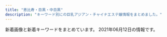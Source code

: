 ```yaml
---
title: "恵比寿・目黒・中目黒"
description: "キーワード別にの巨乳アジアン・チャイナエステ嬢情報をまとめました。"
---
```


新着画像と新着キーワードをまとめています。
2021年06月12日の情報です。

<DmmAffiliateIns />
<KeywordTable
  shops={
    [
    {
        "keywords": {},
        "img_links": [
            "https://meguro-babel.com/images/room/photo04.jpg",
            "https://meguro-babel.com/topics/img/157-1.jpg",
            "https://meguro-babel.com/topics/img/158-1.jpg",
            "https://meguro-babel.com/images/room/photo01.jpg",
            "https://meguro-babel.com/images/topimg4.jpg",
            "https://meguro-babel.com/girl/5.jpg",
            "https://meguro-babel.com/images/qr.jpg",
            "https://meguro-babel.com/images/img_1.jpg",
            "https://meguro-babel.com/topics/img/156-1.jpg",
            "https://meguro-babel.com/girl/9.jpg",
            "https://meguro-babel.com/images/room/photo03.jpg",
            "https://meguro-babel.com/images/room/photo02.jpg",
            "https://meguro-babel.com/girl/8.jpg",
            "https://meguro-babel.com/girl/4.jpg",
            "https://meguro-babel.com/girl/7.jpg",
            "https://meguro-babel.com/girl/15.jpg",
            "https://meguro-babel.com/girl/1.jpg",
            "https://meguro-babel.com/girl/21.jpg",
            "https://meguro-babel.com/girl/24.jpg",
            "https://meguro-babel.com/topics/img/145-1.jpg"
        ],
        "station": "JR\u76ee\u9ed2\u99c5\u6771\u53e3",
        "name": "\u30d0\u30d9\u30eb",
        "url": "https://meguro-babel.com/"
    },
    {
        "img_links": [
            "http://iyashi-kokoro.info/i/img/s2.jpg",
            "http://iyashi-kokoro.info/i/img/acc3.jpg",
            "http://iyashi-kokoro.info/i/img/r6.jpg",
            "http://iyashi-kokoro.info/img/s61.jpg",
            "http://iyashi-kokoro.info/i/img/s3.jpg",
            "http://iyashi-kokoro.info/img/st64.jpg",
            "http://iyashi-kokoro.info/img/acc4.jpg",
            "http://iyashi-kokoro.info/i/img/acc2.jpg",
            "http://iyashi-kokoro.info/img/fla.jpg",
            "http://iyashi-kokoro.info/i/img/r3.jpg",
            "http://iyashi-kokoro.info/img/mo.png",
            "http://iyashi-kokoro.info/img/s65.jpg",
            "http://iyashi-kokoro.info/i/img/r4.jpg",
            "http://iyashi-kokoro.info/i/img/st65.jpg",
            "http://iyashi-kokoro.info/img/cam.jpg",
            "http://iyashi-kokoro.info/img/st62.jpg",
            "http://iyashi-kokoro.info/i/img/s1.jpg",
            "http://iyashi-kokoro.info/img/st65.jpg",
            "http://iyashi-kokoro.info/img/acc1.jpg",
            "http://iyashi-kokoro.info/img/st61.jpg",
            "http://iyashi-kokoro.info/img/botton.jpg",
            "http://iyashi-kokoro.info/i/img/st61.jpg",
            "http://iyashi-kokoro.info/i/img/acc4.jpg",
            "http://iyashi-kokoro.info/img/s60.jpg",
            "http://iyashi-kokoro.info/i/img/st62.jpg",
            "http://iyashi-kokoro.info/img/s64.jpg",
            "http://iyashi-kokoro.info/img/acc3.jpg",
            "http://iyashi-kokoro.info/img/st63.jpg",
            "http://iyashi-kokoro.info/i/img/r2.jpg",
            "http://iyashi-kokoro.info/i/img/r5.jpg",
            "http://iyashi-kokoro.info/i/img/st64.jpg",
            "http://iyashi-kokoro.info/i/img/s4.jpg",
            "http://iyashi-kokoro.info/i/img/st60.jpg",
            "http://iyashi-kokoro.info/img/s63.jpg",
            "http://iyashi-kokoro.info/i/img/r1.jpg",
            "http://iyashi-kokoro.info/i/img/acc1.jpg",
            "http://iyashi-kokoro.info/img/s62.jpg",
            "http://iyashi-kokoro.info/i/img/st63.jpg",
            "http://iyashi-kokoro.info/img/st60.jpg",
            "http://iyashi-kokoro.info/img/acc2.jpg"
        ],
        "keywords": {
            "88": 3,
            "85": 4,
            "G": 2,
            "D": 8,
            "86": 4,
            "87": 1,
            "E": 2,
            "C": 7
        },
        "name": "\u307f\u3086\u304d",
        "station": "JR\u76ee\u9ed2\u99c5\u6771\u53e3",
        "url": "http://iyashi-kokoro.info/"
    },
    {
        "name": "Angel-\u30a8\u30f3\u30b8\u30a7\u30eb-",
        "station": "JR\u76ee\u9ed2\u99c5\u6771\u53e3",
        "url": "http://angel.jpn.cm/",
        "img_links": [
            "http://angel.jpn.cm/photos/sites/3/2017/11/2017112010234266.jpg",
            "http://angel.jpn.cm/images/s_pick.png",
            "http://angel.jpn.cm/photos/sites/3/2016/08/staff8.jpg",
            "http://angel.jpn.cm/photos/sites/3/2016/08/staff23a.jpg",
            "http://angel.jpn.cm/photos/sites/3/2019/10/2019100910242499.jpg",
            "http://angel.jpn.cm/photos/sites/3/2019/07/2019071213431954.jpg",
            "http://angel.jpn.cm/photos/sites/3/2019/06/2019060510404179.jpg",
            "http://angel.jpn.cm/photos/sites/3/2017/01/1.jpg",
            "http://angel.jpn.cm/photos/sites/3/2016/08/staff23.jpg",
            "http://angel.jpn.cm/photos/sites/3/2016/08/staff14a.jpg",
            "http://angel.jpn.cm/photos/sites/3/2018/06/2018061601280970.jpg",
            "http://angel.jpn.cm/photos/sites/3/2017/12/201712270537317.jpg",
            "http://angel.jpn.cm/photos/sites/3/2016/09/staff40.jpg",
            "http://angel.jpn.cm/photos/sites/3/2016/09/72670992207769698.jpg",
            "http://angel.jpn.cm/photos/sites/3/2016/08/staff35.jpg",
            "http://angel.jpn.cm/photos/sites/3/2016/08/staff28.jpg",
            "http://angel.jpn.cm/photos/sites/3/2018/06/2018062105525655.jpg",
            "http://angel.jpn.cm/photos/sites/3/2016/08/staff39.jpg",
            "http://angel.jpn.cm/photos/sites/3/2016/08/staff29.jpg",
            "http://angel.jpn.cm/photos/sites/3/2018/06/2018061505064251.jpg",
            "http://angel.jpn.cm/images/info.jpg",
            "http://angel.jpn.cm/photos/sites/3/2016/10/staff01.jpg",
            "http://angel.jpn.cm/photos/sites/3/2021/02/2021022516024747.jpg",
            "http://angel.jpn.cm/photos/sites/3/2018/06/2018061601280885.jpg",
            "http://angel.jpn.cm/images/s_news.png",
            "http://angel.jpn.cm/photos/sites/3/2016/08/staff25a.jpg",
            "http://angel.jpn.cm/images/top01.jpg",
            "http://angel.jpn.cm/photos/sites/3/2019/11/2019111814073465.jpg",
            "http://angel.jpn.cm/photos/sites/3/2019/12/2019122718552413.jpg",
            "http://angel.jpn.cm/photos/sites/3/2016/08/staff24a.jpg",
            "http://angel.jpn.cm/photos/sites/3/2016/08/staff11.jpg",
            "http://angel.jpn.cm/photos/sites/3/2021/02/2021021714005240.jpg",
            "http://angel.jpn.cm/photos/sites/3/2019/11/201911181407260.jpg",
            "http://angel.jpn.cm/photos/sites/3/2017/05/8.jpg",
            "http://angel.jpn.cm/photos/sites/3/2016/08/staff14.jpg",
            "http://angel.jpn.cm/photos/sites/3/2016/08/staff5.jpg",
            "http://angel.jpn.cm/images/s_mobile.png",
            "http://angel.jpn.cm/photos/sites/3/2016/08/staff25.jpg",
            "http://angel.jpn.cm/images/nbj3.jpg",
            "http://angel.jpn.cm/photos/sites/3/2016/08/staff21.jpg",
            "http://angel.jpn.cm/photos/sites/3/2018/09/2018091001155585.jpg",
            "http://angel.jpn.cm/photos/sites/3/2017/04/1.jpg",
            "http://angel.jpn.cm/photos/sites/3/2018/11/201811011331167.jpg",
            "http://angel.jpn.cm/photos/sites/3/2017/11/201711280608539.jpg",
            "http://angel.jpn.cm/photos/sites/3/2017/12/2017122705371661.jpg",
            "http://angel.jpn.cm/photos/sites/3/2016/08/staff22.jpg",
            "http://angel.jpn.cm/photos/sites/3/2016/08/staff24.jpg",
            "http://angel.jpn.cm/photos/sites/3/2019/12/2019122718552430.jpg",
            "http://angel.jpn.cm/photos/sites/3/2020/06/2020061515170635.jpg",
            "http://angel.jpn.cm/photos/sites/3/2019/07/2019071016030711.jpg",
            "http://angel.jpn.cm/photos/sites/3/2016/08/staff22a.jpg",
            "http://angel.jpn.cm/photos/sites/3/2016/08/staff37.jpg",
            "http://angel.jpn.cm/photos/sites/3/2016/08/staff3.jpg",
            "http://angel.jpn.cm/photos/sites/3/2016/08/staff4.jpg",
            "http://angel.jpn.cm/photos/sites/3/2020/09/2020092511154515.jpg",
            "http://angel.jpn.cm/images/top02.jpg",
            "http://angel.jpn.cm/images/s_staff.png",
            "http://angel.jpn.cm/photos/sites/3/2017/03/2.jpg",
            "http://angel.jpn.cm/photos/sites/3/2016/08/staff2.jpg",
            "http://angel.jpn.cm/photos/sites/3/2016/10/staff01a.jpg",
            "http://angel.jpn.cm/images/girl-z1.jpg",
            "http://angel.jpn.cm/photos/sites/3/2019/06/201906051042276.jpg",
            "http://angel.jpn.cm/photos/sites/3/2016/08/staff38.jpg",
            "http://angel.jpn.cm/photos/sites/3/2016/08/staff36g.jpg",
            "http://angel.jpn.cm/images/mobile.jpg",
            "http://angel.jpn.cm/photos/sites/3/2018/06/2018061505064271.jpg",
            "http://angel.jpn.cm/photos/sites/3/2016/08/staff8a.jpg",
            "http://angel.jpn.cm/photos/sites/3/2016/08/staff7.jpg",
            "http://angel.jpn.cm/photos/sites/3/2019/12/2019122718552333.jpg",
            "http://angel.jpn.cm/images/girl-z2.jpg"
        ],
        "keywords": {
            "85": 5,
            "87": 3,
            "E": 4,
            "88": 3,
            "84": 2,
            "D": 23,
            "86": 7,
            "90": 1,
            "C": 34
        }
    },
    {
        "name": "\u3072\u307e\u308f\u308a",
        "img_links": [
            "http://www.himawari-aroma.xyz/images/sys.jpg",
            "http://www.himawari-aroma.xyz/images/13.png",
            "http://www.himawari-aroma.xyz/images/staff/3/ami.png",
            "http://www.himawari-aroma.xyz/images/shop/1.png",
            "http://www.himawari-aroma.xyz/images/shop/4/2.jpg",
            "http://www.himawari-aroma.xyz/images/staff/3/mayu.png",
            "http://www.himawari-aroma.xyz/images/psd/off.jpg",
            "http://www.himawari-aroma.xyz/images/shop/4/1.jpg"
        ],
        "station": "JR\u6075\u6bd4\u5bff\u99c5\u897f\u53e3",
        "keywords": {},
        "url": "http://www.himawari-aroma.xyz/"
    },
    {
        "name": "\u91d1\u306e\u6708",
        "keywords": {},
        "img_links": [
            "http://kintsuki.este88.com/gals/mika1.jpg",
            "http://kintsuki.este88.com/gals/koyuki1.jpg",
            "http://kintsuki.este88.com/gals/kana1.jpg",
            "http://kintsuki.este88.com/gals/momo1.jpg",
            "http://kintsuki.este88.com/images/ph1.jpg",
            "http://kintsuki.este88.com/gals/kaori1.jpg",
            "http://kintsuki.este88.com/gals/yuyu1.jpg",
            "http://kintsuki.este88.com/gals/rei1.jpg",
            "http://kintsuki.este88.com/images/r04.jpg",
            "http://kintsuki.este88.com/gals/rina1.jpg",
            "http://kintsuki.este88.com/images/r01.jpg",
            "http://kintsuki.este88.com/images/r02.jpg",
            "http://kintsuki.este88.com/gals/kixyoko1.jpg"
        ],
        "url": "http://kintsuki.este88.com/",
        "station": "JR\u76ee\u9ed2\u99c5\u6771\u53e3"
    },
    {
        "name": "\u30c8\u30f3\u30c8\u30f3",
        "url": "http://ms-mens.com/",
        "station": "JR\u6075\u6bd4\u5bff\u99c5\u897f\u53e3",
        "keywords": {
            "C": 7
        },
        "img_links": [
            "http://ms-mens.com/staff/aya/01.jpg",
            "http://ms-mens.com/staff/sayuri/01.jpg",
            "http://ms-mens.com/img/ttl_concept.png",
            "http://ms-mens.com/img/conmsg.png",
            "http://ms-mens.com/img/access/road02.jpg",
            "http://ms-mens.com/img/access/road03.jpg",
            "http://ms-mens.com/img/ttl_staff.png",
            "http://ms-mens.com/pic/topimg1.jpg",
            "http://ms-mens.com/img/foot.jpg",
            "http://ms-mens.com/pic/topimg2.jpg",
            "http://ms-mens.com/staff/yuri/01.jpg",
            "http://ms-mens.com/img/mainft.jpg",
            "http://ms-mens.com/img/access/road01.jpg",
            "http://ms-mens.com/img/access/roaddm.png",
            "http://ms-mens.com/pic/topimg3.jpg",
            "http://ms-mens.com/pic/head.jpg"
        ]
    },
    {
        "img_links": [
            "https://lumia.tokyo/images/therapist/th_nana.jpg",
            "https://lumia.tokyo/images/slide/new_open_sp.jpg",
            "https://lumia.tokyo/images/therapist/th_sora.jpg",
            "https://lumia.tokyo/images/therapist/th_rei.jpg",
            "https://lumia.tokyo/images/therapist/th_mio.jpg",
            "https://lumia.tokyo/images/therapist/th_hana.jpg",
            "https://lumia.tokyo/images/therapist/th_hina.jpg",
            "https://lumia.tokyo/images/therapist/th_mio2.jpg",
            "https://lumia.tokyo/images/slide/main_slide_campaign_sp.jpg",
            "https://lumia.tokyo/images/therapist/th_hina2.jpg",
            "https://lumia.tokyo/images/therapist/th_rin.jpg"
        ],
        "keywords": {
            "D": 2,
            "80": 2,
            "C": 12
        },
        "station": "\u4e2d\u76ee\u9ed2\u99c5",
        "url": "https://lumia.tokyo/",
        "name": "Lumia\uff5e\u30eb\u30df\u30a2"
    },
    {
        "name": "Flower \uff5e\u30d5\u30e9\u30ef\u30fc\uff5e",
        "station": "\u4e2d\u76ee\u9ed2\u99c5\u897f\u53e3",
        "img_links": [
            "http://nakamegurofun.com/files/0050964.jpg",
            "http://nakamegurofun.com/images/infotiao1.jpg",
            "http://nakamegurofun.com/images/zi_staff.png",
            "http://nakamegurofun.com/files/007-030964.jpg",
            "http://nakamegurofun.com/files/006fa9d.jpg",
            "http://nakamegurofun.com/files/005-030964.jpg",
            "http://nakamegurofun.com/images/shop/shop02.jpg",
            "http://nakamegurofun.com/images/service91a6.png",
            "http://nakamegurofun.com/files/005-020964.jpg",
            "http://nakamegurofun.com/files/0030964.jpg",
            "http://nakamegurofun.com/files/0084f22.jpg",
            "http://nakamegurofun.com/images/zi_massage.png",
            "http://nakamegurofun.com/files/007fa9d.jpg",
            "http://nakamegurofun.com/images/s5.jpg",
            "http://nakamegurofun.com/files/0034f22.jpg",
            "http://nakamegurofun.com/images/shop/shop04.jpg",
            "http://nakamegurofun.com/files/008fa9d.jpg",
            "http://nakamegurofun.com/images/shop/shop03.jpg",
            "http://nakamegurofun.com/files/0080964.jpg",
            "http://nakamegurofun.com/files/0020964.jpg",
            "http://nakamegurofun.com/files/002-030964.jpg",
            "http://nakamegurofun.com/images/xian.png",
            "http://nakamegurofun.com/images/s2.jpg",
            "http://nakamegurofun.com/images/s4.jpg",
            "http://nakamegurofun.com/files/003-020964.jpg",
            "http://nakamegurofun.com/images/main_bottom.png",
            "http://nakamegurofun.com/files/008-030964.jpg",
            "http://nakamegurofun.com/files/006-020964.jpg",
            "http://nakamegurofun.com/images/s3.jpg",
            "http://nakamegurofun.com/images/shop/shop01.jpg",
            "http://nakamegurofun.com/images/main_top.png",
            "http://nakamegurofun.com/files/007-020964.jpg",
            "http://nakamegurofun.com/files/002-020964.jpg",
            "http://nakamegurofun.com/files/0070964.jpg",
            "http://nakamegurofun.com/files/0024f22.jpg",
            "http://nakamegurofun.com/files/002fa9d.jpg",
            "http://nakamegurofun.com/images/tel.png",
            "http://nakamegurofun.com/files/006-030964.jpg",
            "http://nakamegurofun.com/files/0074f22.jpg",
            "http://nakamegurofun.com/files/0064f22.jpg",
            "http://nakamegurofun.com/files/0060964.jpg",
            "http://nakamegurofun.com/files/005fa9d.jpg",
            "http://nakamegurofun.com/files/003fa9d.jpg",
            "http://nakamegurofun.com/files/008-020964.jpg",
            "http://nakamegurofun.com/images/s1.jpg",
            "http://nakamegurofun.com/files/0054f22.jpg",
            "http://nakamegurofun.com/files/003-030964.jpg"
        ],
        "url": "http://nakamegurofun.com/",
        "keywords": {
            "C": 1,
            "85": 1,
            "87": 4,
            "D": 5,
            "88": 1
        }
    },
    {
        "url": "http://sakuram.jpest.net/",
        "name": "\u685c\u6e80\u958b",
        "img_links": [
            "http://sakuram.jpest.net/images/tit_pro.jpg",
            "http://sakuramadmin.jpest.net/uploads//2021051906122737-scaled-e1621404764474.jpeg",
            "http://sakuram.jpest.net/images/sp_tit_massage.jpg",
            "http://sakuram.jpest.net/images/g0.jpg",
            "http://sakuram.jpest.net/images/c2.jpg",
            "http://sakuramadmin.jpest.net/uploads//2021031911072093-e1616152076234.jpeg",
            "http://sakuram.jpest.net/images/tit_massage.jpg",
            "http://sakuram.jpest.net/images/c5.jpg",
            "http://sakuram.jpest.net/images/sp_tit_new.jpg",
            "http://sakuramadmin.jpest.net/uploads//2021051616285979-e1621182557998.jpeg",
            "http://sakuram.jpest.net/images/tit_new.jpg",
            "http://sakuramadmin.jpest.net/uploads//2021051616283953-e1621182530874.jpeg",
            "http://sakuramadmin.jpest.net/uploads//2021031911082377-e1616152110616.jpeg",
            "http://sakuram.jpest.net/images/tit_sch.jpg",
            "http://sakuram.jpest.net/images/tel.png",
            "http://sakuramadmin.jpest.net/uploads//2021060403001280.jpg",
            "http://sakuram.jpest.net/images/c4.jpg",
            "http://sakuram.jpest.net/images/sp_tit_staff.jpg",
            "http://sakuram.jpest.net/images/sp_tit_pro.jpg",
            "http://sakuram.jpest.net/images/acc.jpg",
            "http://sakuram.jpest.net/images/c8.jpg",
            "http://sakuram.jpest.net/images/c7.jpg",
            "http://sakuram.jpest.net/images/c1.jpg",
            "http://sakuramadmin.jpest.net/uploads//2021050608205136-e1620289297840.jpeg",
            "http://sakuram.jpest.net/images/top.jpg",
            "http://sakuramadmin.jpest.net/uploads//202106100529247.jpg",
            "http://sakuram.jpest.net/images/c3.jpg",
            "http://sakuram.jpest.net/images/tit_staff.jpg",
            "http://sakuram.jpest.net/images/c6.jpg",
            "http://sakuram.jpest.net/images/sp_tit_pick.jpg",
            "http://sakuram.jpest.net/images/c9.jpg"
        ],
        "station": "JR\u6075\u6bd4\u5bff\u897f\u53e3",
        "keywords": {
            "E": 1,
            "C": 1,
            "86": 1
        }
    },
    {
        "keywords": {
            "C": 4,
            "83": 6,
            "87": 3,
            "E": 1,
            "85": 6,
            "D": 16,
            "G": 1,
            "89": 1,
            "86": 7
        },
        "name": "Victoria\u30fb\u30d3\u30af\u30c8\u30ea\u30a2",
        "station": "JR\u76ee\u9ed2\u99c5\u6771\u53e3",
        "url": "http://victoria.tyo.cm/",
        "img_links": [
            "http://victoria.tyo.cm/photos/sites/13/2020/10/2020100803550565.jpg",
            "http://victoria.tyo.cm/photos/sites/13/2019/04/2019040304024424.jpg",
            "http://victoria.tyo.cm/images/mobile.jpg",
            "http://victoria.tyo.cm/images/room4.jpg",
            "http://victoria.tyo.cm/images/face.jpg",
            "http://victoria.tyo.cm/photos/sites/13/2019/06/2019061005275095.jpg",
            "http://victoria.tyo.cm/photos/sites/13/2019/02/2019021206543056.jpg",
            "http://victoria.tyo.cm/images/news.jpg",
            "http://victoria.tyo.cm/photos/sites/13/2018/12/2018122904411765.jpg",
            "http://victoria.tyo.cm/photos/sites/13/2020/02/2020020104570910.jpg",
            "http://victoria.tyo.cm/photos/sites/13/2019/01/2019012108071242.jpg",
            "https://www.a-side.com/ad/koko/include/banner/koko_125x125.png",
            "http://victoria.tyo.cm/images/room2.jpg",
            "http://victoria.tyo.cm/images/room3.jpg",
            "http://victoria.tyo.cm/photos/sites/13/2019/02/2019022703022355.jpg",
            "http://victoria.tyo.cm/photos/sites/13/2020/03/2020031904101259.jpg",
            "http://victoria.tyo.cm/photos/sites/13/2020/01/2020011104241542.jpg",
            "http://victoria.tyo.cm/photos/sites/13/2018/12/2018122904422525.jpg",
            "http://victoria.tyo.cm/photos/sites/13/2020/02/2020021307433041.jpg",
            "http://victoria.tyo.cm/photos/sites/13/2019/01/2019010506292922.jpg",
            "http://victoria.tyo.cm/photos/sites/13/2019/01/2019012509534353.jpg",
            "http://victoria.tyo.cm/photos/sites/13/2019/04/2019041807165826.jpg",
            "http://victoria.tyo.cm/photos/sites/13/2019/12/2019120904521737.jpg",
            "http://victoria.tyo.cm/photos/sites/13/2021/02/2021021509575615.jpg",
            "http://victoria.tyo.cm/photos/sites/13/2019/05/201905100639429.jpg",
            "http://victoria.tyo.cm/photos/sites/13/2018/12/2018122701570616.jpg",
            "http://victoria.tyo.cm/photos/sites/13/2019/12/2019120406433710.jpg",
            "http://victoria.tyo.cm/photos/sites/13/2019/08/2019080607062415.jpg",
            "http://victoria.tyo.cm/photos/sites/13/2018/12/2018122701570643.jpg",
            "http://victoria.tyo.cm/photos/sites/13/2019/10/2019101403232834.jpg",
            "http://victoria.tyo.cm/photos/sites/13/2020/01/2020012005552181.jpg",
            "http://victoria.tyo.cm/photos/sites/13/2019/10/2019100904082968.jpg",
            "http://victoria.tyo.cm/images/pick.jpg",
            "http://victoria.tyo.cm/photos/sites/13/2018/12/2018121502493879.jpg",
            "http://victoria.tyo.cm/images/s_staff.png",
            "http://victoria.tyo.cm/photos/sites/13/2018/12/2018121502493847.jpg",
            "http://victoria.tyo.cm/photos/sites/13/2019/12/2019120106181894.jpg",
            "http://victoria.tyo.cm/photos/sites/13/2019/02/2019021407162693.jpg",
            "http://victoria.tyo.cm/photos/sites/13/2018/12/2018121502493953.jpg",
            "http://victoria.tyo.cm/photos/sites/13/2019/01/2019011103510521.jpg",
            "http://victoria.tyo.cm/photos/sites/13/2019/01/2019012509505197.jpg",
            "http://victoria.tyo.cm/images/room1.jpg",
            "http://victoria.tyo.cm/photos/sites/13/2019/01/2019010506293526.jpg",
            "http://victoria.tyo.cm/photos/sites/13/2018/12/2018121502493814.jpg",
            "http://victoria.tyo.cm/photos/sites/13/2020/01/2020011205500461.jpg",
            "http://victoria.tyo.cm/photos/sites/13/2020/02/202002030340133.jpg",
            "http://victoria.tyo.cm/photos/sites/13/2019/07/2019070206503156.jpg",
            "http://victoria.tyo.cm/photos/sites/13/2019/12/2019120904521188.jpg",
            "http://victoria.tyo.cm/images/top.jpg"
        ]
    },
    {
        "img_links": [
            "http://www.oasis.esjoho.com/img/goback.jpg",
            "http://www.oasis.esjoho.com/files/001.jpg",
            "http://www.oasis.esjoho.com/files/002.jpg",
            "http://www.oasis.esjoho.com/files/005.jpg",
            "http://www.oasis.esjoho.com/files/005-02.jpg",
            "http://www.oasis.esjoho.com/img/btn_blog.png",
            "http://www.oasis.esjoho.com/files/002-02.jpg",
            "http://www.oasis.esjoho.com/files/004-02.jpg",
            "http://www.oasis.esjoho.com/img/pickup.jpg",
            "http://www.oasis.esjoho.com/img/btn_side_mobile.jpg",
            "http://www.oasis.esjoho.com/img/ttl_info.png",
            "http://www.oasis.esjoho.com/img/tel.png",
            "http://www.oasis.esjoho.com/files/001-02.jpg",
            "http://www.oasis.esjoho.com/img/ttl_news.png",
            "http://www.oasis.esjoho.com/files/004.jpg"
        ],
        "name": "\u7652\u3057\u5bb6",
        "url": "http://www.oasis.esjoho.com/",
        "keywords": {
            "86": 2,
            "85": 2,
            "87": 4,
            "D": 6,
            "C": 14
        },
        "station": "\u897f\u5c0f\u5c71\u99c5"
    },
    {
        "name": "\u30cb\u30e3\u30fc\u30cb\u30e3\u30fc",
        "keywords": {},
        "url": "http://www.ourstarts.site/",
        "img_links": [
            "http://www.ourstarts.site/uploads/200729/1-200H9140K5J4.jpg",
            "http://www.ourstarts.site/uploads/allimg/200729/1-200H9141912.jpg",
            "http://www.ourstarts.site/templets/default/picture/close.png",
            "http://www.ourstarts.site/templets/default/picture/timg (1).png",
            "http://www.ourstarts.site/templets/default/picture/news.png",
            "http://www.ourstarts.site/templets/default/images/t2.jpg",
            "http://www.ourstarts.site/uploads/allimg/200729/1-200H9141229.jpg",
            "http://www.ourstarts.site/uploads/200729/1-200H9140Q13E.jpg",
            "http://www.ourstarts.site/templets/default/picture/foot_tel.png",
            "http://www.ourstarts.site/templets/default/picture/head_tell.png",
            "http://www.ourstarts.site/templets/default/picture/right.png",
            "http://www.ourstarts.site/uploads/180917/1-1P91G6122J28.jpg",
            "http://www.ourstarts.site/templets/default/images/t1.jpg",
            "http://www.ourstarts.site/templets/default/picture/tel_contact.png",
            "http://www.ourstarts.site/templets/default/images/t3.jpg",
            "http://www.ourstarts.site/templets/default/picture/staff.png",
            "http://www.ourstarts.site/uploads/allimg/200729/1-200H9141213.jpg",
            "http://www.ourstarts.site/uploads/200729/1-200H9141612609.jpg"
        ],
        "station": "JR\u6075\u6bd4\u5bff\u99c5\u897f\u53e3"
    },
    {
        "keywords": {
            "C": 29,
            "\u80f8": 2,
            "D": 16
        },
        "name": "With you\u30fb\u30a6\u30a3\u30ba\u30e6\u30fc",
        "station": "JR\u76ee\u9ed2\u99c5\u6771\u53e3",
        "url": "http://with-you.tyo.cm",
        "img_links": [
            "http://with-you.tyo.cm/photos/sites/6/2019/11/2019112214503286.jpg",
            "http://with-you.tyo.cm/photos/sites/6/2019/02/2019021816155116.jpg",
            "http://with-you.tyo.cm/photos/sites/6/2019/12/2019121914290210.jpg",
            "http://with-you.tyo.cm/photos/sites/6/2019/03/2019030615474648.jpg",
            "http://with-you.tyo.cm/photos/sites/6/2019/02/2019021816145119.jpg",
            "http://with-you.tyo.cm/photos/sites/6/2019/12/2019121017051599.jpg",
            "http://with-you.tyo.cm/photos/sites/6/2019/11/2019112517121980.jpg",
            "http://with-you.tyo.cm/photos/sites/6/2020/09/2020092511214697.jpg",
            "http://with-you.tyo.cm/photos/sites/6/2019/11/2019110806175734.jpg",
            "http://with-you.tyo.cm/photos/sites/6/2019/11/2019112214502832.jpg",
            "http://with-you.tyo.cm/photos/sites/6/2019/11/2019111915264046.jpg",
            "http://with-you.tyo.cm/photos/sites/6/2019/11/2019111915264240.jpg",
            "http://with-you.tyo.cm/photos/sites/6/2019/10/2019102716505124.jpg",
            "http://with-you.tyo.cm/photos/sites/6/2019/11/2019112916075124.jpg",
            "http://with-you.tyo.cm/photos/sites/6/2019/11/2019110107572662.jpg",
            "http://with-you.tyo.cm/photos/sites/6/2020/03/2020032714573892.jpg",
            "http://with-you.tyo.cm/images/s_staff.jpg",
            "http://with-you.tyo.cm/photos/sites/6/2020/06/2020061515324852.jpg",
            "http://with-you.tyo.cm/photos/sites/6/2020/06/2020061515330329.jpg",
            "http://with-you.tyo.cm/images/top.png",
            "http://with-you.tyo.cm/photos/sites/6/2020/03/2020032714542799.jpg",
            "http://with-you.tyo.cm/photos/sites/6/2019/11/2019110108001772.jpg",
            "http://with-you.tyo.cm/images/s_pick.jpg",
            "http://with-you.tyo.cm/photos/sites/6/2019/11/2019112916080552.jpg",
            "http://with-you.tyo.cm/images/s_link.jpg",
            "http://with-you.tyo.cm/photos/sites/6/2019/06/2019060510455732.jpg",
            "http://with-you.tyo.cm/photos/sites/6/2019/12/2019121017051597.jpg",
            "http://with-you.tyo.cm/photos/sites/6/2019/10/2019102716505281.jpg",
            "http://with-you.tyo.cm/photos/sites/6/2021/04/2021041715082929.jpg",
            "http://with-you.tyo.cm/images/s_news.jpg",
            "http://with-you.tyo.cm/photos/sites/6/2019/12/2019121914290846.jpg",
            "http://with-you.tyo.cm/photos/sites/6/2019/11/2019110606012817.jpg",
            "http://with-you.tyo.cm/images/s_recuit.jpg",
            "http://with-you.tyo.cm/photos/sites/6/2019/11/2019110806175615.jpg",
            "http://with-you.tyo.cm/photos/sites/6/2019/02/2019021818395644.jpg",
            "http://with-you.tyo.cm/photos/sites/6/2019/11/2019110108002447.jpg",
            "http://with-you.tyo.cm/photos/sites/6/2019/02/2019021818404723.jpg",
            "http://with-you.tyo.cm/photos/sites/6/2019/11/2019112916075813.jpg"
        ]
    },
    {
        "keywords": {
            "83": 3,
            "87": 3,
            "C": 2,
            "88": 1,
            "86": 9,
            "D": 20,
            "E": 1,
            "85": 7
        },
        "img_links": [
            "http://onlyone.tyo.cm/photos/sites/5/2019/05/2019050915292562.jpg",
            "http://onlyone.tyo.cm/images/acc3.jpg",
            "http://onlyone.tyo.cm/photos/sites/5/2019/11/2019110105153240.jpg",
            "http://onlyone.tyo.cm/photos/sites/5/2019/07/2019070616424775.jpg",
            "http://onlyone.tyo.cm/images/acc1.jpg",
            "http://onlyone.tyo.cm/photos/sites/5/2019/08/2019082610481667.jpg",
            "http://onlyone.tyo.cm/photos/sites/5/2019/05/2019052911352557.jpg",
            "http://onlyone.tyo.cm/images/new.jpg",
            "http://onlyone.tyo.cm/photos/sites/5/2020/06/2020060815500896.jpg",
            "http://onlyone.tyo.cm/photos/sites/5/2020/05/2020051419324761.jpg",
            "http://onlyone.tyo.cm/photos/sites/5/2021/02/202102201049167.jpg",
            "http://onlyone.tyo.cm/photos/sites/5/2020/07/2020070217061815.jpg",
            "http://onlyone.tyo.cm/images/s_link.png",
            "http://onlyone.tyo.cm/images/acc2.jpg",
            "http://onlyone.tyo.cm/images/s_staff.png",
            "http://onlyone.tyo.cm/photos/sites/5/2019/07/2019070711031982.jpg",
            "http://onlyone.tyo.cm/images/line.jpg",
            "http://onlyone.tyo.cm/photos/sites/5/2021/02/2021022515094363.jpg",
            "http://onlyone.tyo.cm/photos/sites/5/2021/02/2021021810240848.jpg",
            "http://onlyone.tyo.cm/photos/sites/5/2020/09/2020092218541894.jpg",
            "http://onlyone.tyo.cm/images/room2.jpg",
            "http://onlyone.tyo.cm/photos/sites/5/2020/03/2020031716151746.jpg",
            "http://onlyone.tyo.cm/photos/sites/5/2021/06/2021060717212051.jpg",
            "http://onlyone.tyo.cm/photos/sites/5/2019/12/2019121715483135.jpg",
            "http://onlyone.tyo.cm/photos/sites/5/2021/03/2021030316101022.jpg",
            "http://onlyone.tyo.cm/photos/sites/5/2020/09/2020092510523998.jpg",
            "http://onlyone.tyo.cm/photos/sites/5/2019/11/2019110105152849.jpg",
            "http://onlyone.tyo.cm/images/room1.jpg",
            "http://onlyone.tyo.cm/photos/sites/5/2021/03/2021030316101626.jpg",
            "http://onlyone.tyo.cm/photos/sites/5/2020/07/2020070215334437.jpg",
            "http://onlyone.tyo.cm/photos/sites/5/2019/11/2019112117013754.jpg",
            "http://onlyone.tyo.cm/photos/sites/5/2021/05/2021050615551714.jpg",
            "http://onlyone.tyo.cm/photos/sites/5/2019/07/2019071716092046.jpg",
            "http://onlyone.tyo.cm/photos/sites/5/2020/01/2020011413501066.jpg",
            "http://onlyone.tyo.cm/photos/sites/5/2020/01/2020011413500417.jpg",
            "http://onlyone.tyo.cm/images/top.png",
            "http://onlyone.tyo.cm/photos/sites/5/2019/12/2019120510353312.jpg",
            "http://onlyone.tyo.cm/images/room3.jpg",
            "http://onlyone.tyo.cm/images/room4.jpg",
            "http://onlyone.tyo.cm/photos/sites/5/2019/07/201907171609201.jpg",
            "http://onlyone.tyo.cm/photos/sites/5/2020/09/2020090210405221.jpg",
            "http://onlyone.tyo.cm/photos/sites/5/2020/09/2020092510524025.jpg",
            "http://onlyone.tyo.cm/photos/sites/5/2020/01/2020011412572423.jpg",
            "http://onlyone.tyo.cm/photos/sites/5/2019/08/2019080815010066.jpg",
            "http://onlyone.tyo.cm/images/acc4.jpg",
            "http://onlyone.tyo.cm/photos/sites/5/2020/09/2020092617301564.jpg",
            "http://onlyone.tyo.cm/photos/sites/5/2020/09/2020092510523723.jpg",
            "http://onlyone.tyo.cm/photos/sites/5/2021/02/2021022216501749.jpg",
            "http://onlyone.tyo.cm/photos/sites/5/2020/02/2020022610121615.jpg"
        ],
        "name": "OnlyOne",
        "station": "JR\u76ee\u9ed2\u99c5\u897f\u53e3",
        "url": "http://onlyone.tyo.cm/"
    }
]
}
/>
<DmmAffiliateScript />
